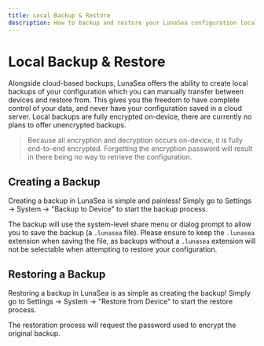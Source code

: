 ```yaml
---
title: Local Backup & Restore
description: How to backup and restore your LunaSea configuration locally to your device
---
```


# Local Backup & Restore

Alongside cloud-based backups, LunaSea offers the ability to create local backups of your configuration which you can manually transfer between devices and restore from. This gives you the freedom to have complete control of your data, and never have your configuration saved in a cloud server. Local backups are fully encrypted on-device, there are currently no plans to offer unencrypted backups.

> Because all encryption and decryption occurs on-device, it is fully end-to-end encrypted. Forgetting the encryption password will result in there being no way to retrieve the configuration.

## Creating a Backup

Creating a backup in LunaSea is simple and painless! Simply go to Settings -> System -> "Backup to Device" to start the backup process.

The backup will use the system-level share menu or dialog prompt to allow you to save the backup (a `.lunasea` file). Please ensure to keep the `.lunasea` extension when saving the file, as backups without a `.lunasea` extension will not be selectable when attempting to restore your configuration.

## Restoring a Backup

Restoring a backup in LunaSea is as simple as creating the backup! Simply go to Settings -> System -> "Restore from Device" to start the restore process.

The restoration process will request the password used to encrypt the original backup.
